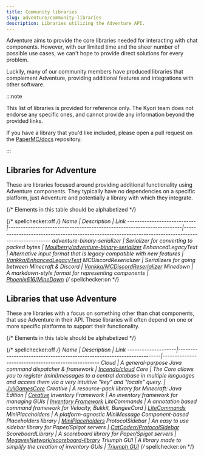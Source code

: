 ```yaml
---
title: Community libraries
slug: adventure/community-libraries
description: Libraries utilizing the Adventure API.
---
```


Adventure aims to provide the core libraries needed for interacting with chat components. However, with
our limited time and the sheer number of possible use cases, we can't hope to provide direct solutions for every problem.

Luckily, many of our community members have produced libraries that complement Adventure, providing additional features and integrations with other software.

:::note

This list of libraries is provided for reference only. The Kyori team does not endorse any specific ones, and cannot provide any information beyond the provided links.

If you have a library that you'd like included, please open a pull request on the [PaperMC/docs](https://github.com/PaperMC/docs) repository.

:::


## Libraries for Adventure

These are libraries focused around providing additional functionality using Adventure components.
They typically have no dependencies on a specific platform, just Adventure and potentially a library with which they integrate.

{/* Elements in this table should be alphabetized */}

{/* spellchecker:off */}
Name                        | Description                                                           | Link
----------------------------|-----------------------------------------------------------------------|-----------------------------------------------------------------------------------------------------
adventure-binary-serializer | Serializer for converting to packed bytes                             | [Moulberry/adventure-binary-serializer](https://github.com/Moulberry/adventure-binary-serializer)
EnhancedLegacyText          | Alternative input format that is legacy compatible with new features  | [Vankka/EnhancedLegacyText](https://github.com/Vankka/EnhancedLegacyText)
MCDiscordReserializer       | Serializers for going between Minecraft & Discord                     | [Vankka/MCDiscordReserializer](https://github.com/Vankka/MCDiscordReserializer)
Minedown                    | A markdown-style format for representing components                   | [Phoenix616/MineDown](https://github.com/Phoenix616/MineDown)
{/* spellchecker:on */}

## Libraries that use Adventure

These are libraries with a focus on something other than chat components, that use Adventure in their API.
These libraries will often depend on one or more specific platforms to support their functionality.

{/* Elements in this table should be alphabetized */}

{/* spellchecker:off */}
Name                | Description                                                           | Link
--------------------|-----------------------------------------------------------------------|----------------------------------------------------
Cloud               | A general-purpose Java command dispatcher & framework                 | [Incendo/cloud](https://github.com/Incendo/cloud)
Core                | The Core allows you to register (mini)messages to a central database in multiple languages and access them via a very intuitive "key" and "locale" query. | [JuliGamesCore](https://github.com/JuliGames/JuliGamesCore)
Creative            | A resource-pack library for Minecraft: Java Edition                   | [Creative](https://github.com/unnamed/creative)
Inventory Framework | An inventory framework for managing GUIs                              | [Inventory Framework](https://github.com/stefvanschie/IF)
LiteCommands        | A annotation based command framework for Velocity, Bukkit, BungeeCord | [LiteCommands](https://github.com/Rollczi/LiteCommands)
MiniPlaceholders    | A platform-agnostic MiniMessage Component-based Placeholders library  | [MiniPlaceholders](https://github.com/MiniPlaceholders/MiniPlaceholders)
ProtocolSidebar     | An easy to use sidebar library for Paper/Spigot servers               | [CatCoderr/ProtocolSidebar](https://github.com/CatCoderr/ProtocolSidebar)
ScoreboardLibrary   | A scoreboard library for Paper/Spigot servers                         | [MegavexNetwork/scoreboard-library](https://github.com/MegavexNetwork/scoreboard-library)
Triumph GUI         | A library made to simplify the creation of inventory GUIs             | [Triumph GUI](https://triumphteam.dev/docs/triumph-gui/introduction)
{/* spellchecker:on */}
